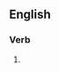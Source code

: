 {{also|reëntering|re-entering}}

==English==

===Verb===
{{head|en|verb form}}

# {{present participle of|en|reenter|nocat=1}}